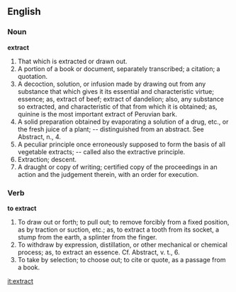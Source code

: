 ==English==

===Noun===

'''extract'''

#That which is extracted or drawn out.
#A portion of a book or document, separately transcribed; a citation; a quotation.
#A decoction, solution, or infusion made by drawing out from any substance that which gives it its essential and characteristic virtue; essence; as, extract of beef; extract of dandelion; also, any substance so extracted, and characteristic of that from which it is obtained; as, quinine is the most important extract of Peruvian bark.
#A solid preparation obtained by evaporating a solution of a drug, etc., or the fresh juice of a plant; -- distinguished from an abstract. See Abstract, n., 4.
#A peculiar principle once erroneously supposed to form the basis of all vegetable extracts; -- called also the extractive principle.
#Extraction; descent.
#A draught or copy of writing; certified copy of the proceedings in an action and the judgement therein, with an order for execution.

===Verb===

'''to extract'''

#To draw out or forth; to pull out; to remove forcibly from a fixed position, as by traction or suction, etc.; as, to extract a tooth from its socket, a stump from the earth, a splinter from the finger.
#To withdraw by expression, distillation, or other mechanical or chemical process; as, to extract an essence.  Cf. Abstract, v. t., 6.
#To take by selection; to choose out; to cite or quote, as a passage from a book.

[[it:extract]]